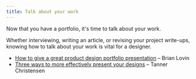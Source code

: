 ```yaml
---
title: Talk about your work
---
```


Now that you have a portfolio, it's time to talk about your work.

Whether interviewing, writing an article, or revising your project write-ups, knowing how to talk about your work is vital for a designer.

- [How to give a great product design portfolio presentation](https://brianlovin.com/writing/how-to-give-a-great-product-design-portfolio-presentation) – Brian Lovin
- [Three ways to more effectively present your designs](https://uxdesign.cc/three-ways-to-more-effectively-present-your-designs-cef559c3461f) – Tanner Christensen
